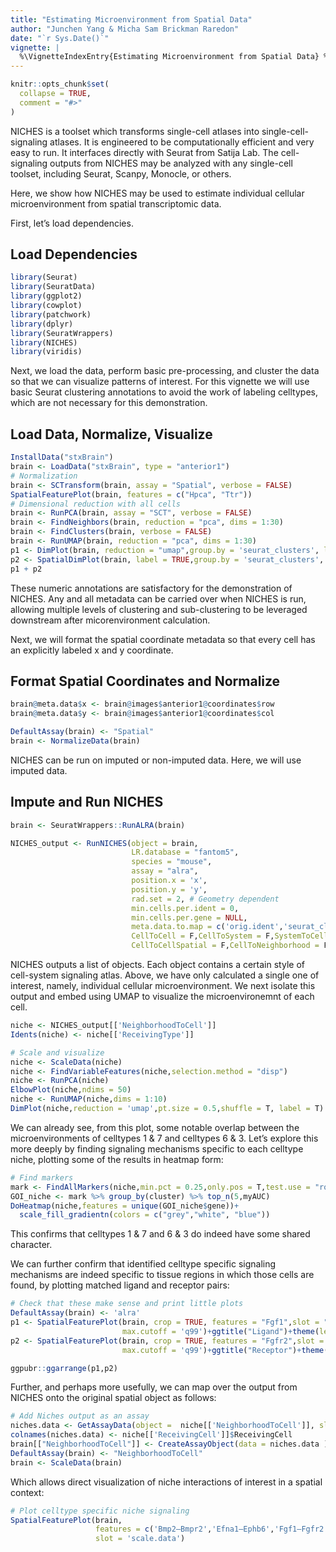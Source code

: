 ```yaml
---
title: "Estimating Microenvironment from Spatial Data"
author: "Junchen Yang & Micha Sam Brickman Raredon"
date: "`r Sys.Date()`"
vignette: |
  %\VignetteIndexEntry{Estimating Microenvironment from Spatial Data} %\VignetteEngine{knitr::rmarkdown} %\VignetteEncoding{UTF-8}
---
```


```r
knitr::opts_chunk$set(
  collapse = TRUE,
  comment = "#>"
)
```

NICHES is a toolset which transforms single-cell atlases into single-cell-signaling atlases. It is engineered to be computationally efficient and very easy to run. It interfaces directly with Seurat from Satija Lab. The cell-signaling outputs from NICHES may be analyzed with any single-cell toolset, including Seurat, Scanpy, Monocle, or others.

Here, we show how NICHES may be used to estimate individual cellular microenvironment from spatial transcriptomic data.

First, let's load dependencies.

## Load Dependencies
```r
library(Seurat)
library(SeuratData)
library(ggplot2)
library(cowplot)
library(patchwork)
library(dplyr)
library(SeuratWrappers)
library(NICHES)
library(viridis)
```
Next, we load the data, perform basic pre-processing, and cluster the data so that we can visualize patterns of interest. For this vignette we will use basic Seurat clustering annotations to avoid the work of labeling celltypes, which are not necessary for this demonstration.

## Load Data, Normalize, Visualize
```r
InstallData("stxBrain")
brain <- LoadData("stxBrain", type = "anterior1")
# Normalization 
brain <- SCTransform(brain, assay = "Spatial", verbose = FALSE)
SpatialFeaturePlot(brain, features = c("Hpca", "Ttr"))
# Dimensional reduction with all cells
brain <- RunPCA(brain, assay = "SCT", verbose = FALSE)
brain <- FindNeighbors(brain, reduction = "pca", dims = 1:30)
brain <- FindClusters(brain, verbose = FALSE)
brain <- RunUMAP(brain, reduction = "pca", dims = 1:30)
p1 <- DimPlot(brain, reduction = "umap",group.by = 'seurat_clusters', label = TRUE)
p2 <- SpatialDimPlot(brain, label = TRUE,group.by = 'seurat_clusters', label.size = 3)
p1 + p2
```

These numeric annotations are satisfactory for the demonstration of NICHES. Any and all metadata can be carried over when NICHES is run, allowing multiple levels of clustering and sub-clustering to be leveraged downstream after micorenvironment calculation.

Next, we will format the spatial coordinate metadata so that every cell has an explicitly labeled x and y coordinate.

## Format Spatial Coordinates and Normalize
```r
brain@meta.data$x <- brain@images$anterior1@coordinates$row
brain@meta.data$y <- brain@images$anterior1@coordinates$col

DefaultAssay(brain) <- "Spatial"
brain <- NormalizeData(brain)
```

NICHES can be run on imputed or non-imputed data. Here, we will use imputed data.

## Impute and Run NICHES
```r
brain <- SeuratWrappers::RunALRA(brain)

NICHES_output <- RunNICHES(object = brain,
                           LR.database = "fantom5",
                           species = "mouse",
                           assay = "alra",
                           position.x = 'x',
                           position.y = 'y',
                           rad.set = 2, # Geometry dependent
                           min.cells.per.ident = 0,
                           min.cells.per.gene = NULL,
                           meta.data.to.map = c('orig.ident','seurat_clusters'),
                           CellToCell = F,CellToSystem = F,SystemToCell = F,
                           CellToCellSpatial = F,CellToNeighborhood = F,NeighborhoodToCell = T)
```

NICHES outputs a list of objects. Each object contains a certain style of cell-system signaling atlas. Above, we have only calculated a single one of interest, namely, individual cellular microenvironment. We next isolate this output and embed using UMAP to visualize the microenvironemnt of each cell.

```r
niche <- NICHES_output[['NeighborhoodToCell']]
Idents(niche) <- niche[['ReceivingType']]

# Scale and visualize
niche <- ScaleData(niche)
niche <- FindVariableFeatures(niche,selection.method = "disp")
niche <- RunPCA(niche)
ElbowPlot(niche,ndims = 50)
niche <- RunUMAP(niche,dims = 1:10)
DimPlot(niche,reduction = 'umap',pt.size = 0.5,shuffle = T, label = T) +ggtitle('Cellular Microenvironment')+NoLegend()
```

We can already see, from this plot, some notable overlap between the microenvironments of celltypes 1 & 7 and celltypes 6 & 3. Let's explore this more deeply by finding signaling mechanisms specific to each celltype niche, plotting some of the results in heatmap form:

```r
# Find markers
mark <- FindAllMarkers(niche,min.pct = 0.25,only.pos = T,test.use = "roc")
GOI_niche <- mark %>% group_by(cluster) %>% top_n(5,myAUC)
DoHeatmap(niche,features = unique(GOI_niche$gene))+ 
  scale_fill_gradientn(colors = c("grey","white", "blue"))
```

This confirms that celltypes 1 & 7 and 6 & 3 do indeed have some shared character.

We can further confirm that identified celltype specific signaling mechanisms are indeed specific to tissue regions in which those cells are found, by plotting matched ligand and receptor pairs:

```r

# Check that these make sense and print little plots
DefaultAssay(brain) <- 'alra'
p1 <- SpatialFeaturePlot(brain, crop = TRUE, features = "Fgf1",slot = "data",min.cutoff =  'q1',
                         max.cutoff = 'q99')+ggtitle("Ligand")+theme(legend.position = "right")
p2 <- SpatialFeaturePlot(brain, crop = TRUE, features = "Fgfr2",slot = "data",min.cutoff =  'q1',
                         max.cutoff = 'q99')+ggtitle("Receptor")+theme(legend.position = "right")

ggpubr::ggarrange(p1,p2)
```

Further, and perhaps more usefully, we can map over the output from NICHES onto the original spatial object as follows:
```r
# Add Niches output as an assay
niches.data <- GetAssayData(object =  niche[['NeighborhoodToCell']], slot = 'data')
colnames(niches.data) <- niche[['ReceivingCell']]$ReceivingCell
brain[["NeighborhoodToCell"]] <- CreateAssayObject(data = niches.data )
DefaultAssay(brain) <- "NeighborhoodToCell"
brain <- ScaleData(brain)
```

Which allows direct visualization of niche interactions of interest in a spatial context:
```r
# Plot celltype specific niche signaling
SpatialFeaturePlot(brain,
                   features = c('Bmp2—Bmpr2','Efna1—Ephb6','Fgf1—Fgfr2'),
                   slot = 'scale.data')

```